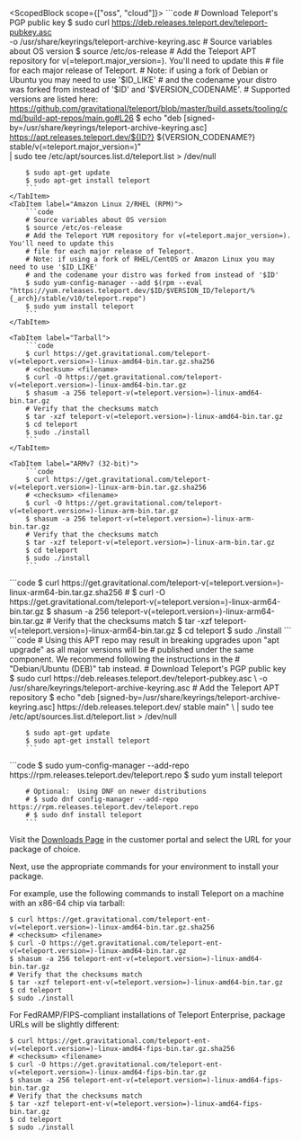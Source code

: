 <ScopedBlock scope={["oss", "cloud"]}>
<Tabs>
    <TabItem label="Debian/Ubuntu (DEB)">
        ```code
        # Download Teleport's PGP public key
        $ sudo curl https://deb.releases.teleport.dev/teleport-pubkey.asc \
          -o /usr/share/keyrings/teleport-archive-keyring.asc
        # Source variables about OS version
        $ source /etc/os-release
        # Add the Teleport APT repository for v(=teleport.major_version=). You'll need to update this
        # file for each major release of Teleport.
        # Note: if using a fork of Debian or Ubuntu you may need to use '$ID_LIKE'
        # and the codename your distro was forked from instead of '$ID' and '$VERSION_CODENAME'.
        # Supported versions are listed here: https://github.com/gravitational/teleport/blob/master/build.assets/tooling/cmd/build-apt-repos/main.go#L26
        $ echo "deb [signed-by=/usr/share/keyrings/teleport-archive-keyring.asc] \
          https://apt.releases.teleport.dev/${ID?} ${VERSION_CODENAME?} stable/v(=teleport.major_version=)" \
        | sudo tee /etc/apt/sources.list.d/teleport.list > /dev/null

        $ sudo apt-get update
        $ sudo apt-get install teleport
        ```
    </TabItem>
    <TabItem label="Amazon Linux 2/RHEL (RPM)">
        ```code
        # Source variables about OS version
        $ source /etc/os-release
        # Add the Teleport YUM repository for v(=teleport.major_version=). You'll need to update this
        # file for each major release of Teleport.
        # Note: if using a fork of RHEL/CentOS or Amazon Linux you may need to use '$ID_LIKE'
        # and the codename your distro was forked from instead of '$ID'
        $ sudo yum-config-manager --add $(rpm --eval "https://yum.releases.teleport.dev/$ID/$VERSION_ID/Teleport/%{_arch}/stable/v10/teleport.repo")
        $ sudo yum install teleport
        ```
    </TabItem>

    <TabItem label="Tarball">
        ```code
        $ curl https://get.gravitational.com/teleport-v(=teleport.version=)-linux-amd64-bin.tar.gz.sha256
        # <checksum> <filename>
        $ curl -O https://get.gravitational.com/teleport-v(=teleport.version=)-linux-amd64-bin.tar.gz
        $ shasum -a 256 teleport-v(=teleport.version=)-linux-amd64-bin.tar.gz
        # Verify that the checksums match
        $ tar -xzf teleport-v(=teleport.version=)-linux-amd64-bin.tar.gz
        $ cd teleport
        $ sudo ./install
        ```
    </TabItem>

    <TabItem label="ARMv7 (32-bit)">
        ```code
        $ curl https://get.gravitational.com/teleport-v(=teleport.version=)-linux-arm-bin.tar.gz.sha256
        # <checksum> <filename>
        $ curl -O https://get.gravitational.com/teleport-v(=teleport.version=)-linux-arm-bin.tar.gz
        $ shasum -a 256 teleport-v(=teleport.version=)-linux-arm-bin.tar.gz
        # Verify that the checksums match
        $ tar -xzf teleport-v(=teleport.version=)-linux-arm-bin.tar.gz
        $ cd teleport
        $ sudo ./install
        ```
  </TabItem>

  <TabItem label="ARM64/ARMv8 (64-bit)">
        ```code
        $ curl https://get.gravitational.com/teleport-v(=teleport.version=)-linux-arm64-bin.tar.gz.sha256
        # <checksum> <filename>
        $ curl -O https://get.gravitational.com/teleport-v(=teleport.version=)-linux-arm64-bin.tar.gz
        $ shasum -a 256 teleport-v(=teleport.version=)-linux-arm64-bin.tar.gz
        # Verify that the checksums match
        $ tar -xzf teleport-v(=teleport.version=)-linux-arm64-bin.tar.gz
        $ cd teleport
        $ sudo ./install
        ```
  </TabItem>

  <TabItem label="Debian/Ubuntu Legacy (DEB)">
        ```code
        # Using this APT repo may result in breaking upgrades upon "apt upgrade" as all major versions will be
        # published under the same component. We recommend following the instructions in the
        # "Debian/Ubuntu (DEB)" tab instead.
        # Download Teleport's PGP public key
        $ sudo curl https://deb.releases.teleport.dev/teleport-pubkey.asc \
          -o /usr/share/keyrings/teleport-archive-keyring.asc
        # Add the Teleport APT repository
        $ echo "deb [signed-by=/usr/share/keyrings/teleport-archive-keyring.asc] https://deb.releases.teleport.dev/ stable main" \
        | sudo tee /etc/apt/sources.list.d/teleport.list > /dev/null

        $ sudo apt-get update
        $ sudo apt-get install teleport
        ```
  </TabItem>

  <TabItem label="Amazon Linux 2/RHEL Legacy (RPM)">
        ```code
        $ sudo yum-config-manager --add-repo https://rpm.releases.teleport.dev/teleport.repo
        $ sudo yum install teleport

        # Optional:  Using DNF on newer distributions
        # $ sudo dnf config-manager --add-repo https://rpm.releases.teleport.dev/teleport.repo
        # $ sudo dnf install teleport
        ```
  </TabItem>

</Tabs>
</ScopedBlock>
<ScopedBlock scope={["enterprise"]}>

Visit the [Downloads Page](https://dashboard.gravitational.com/web/downloads) in
the customer portal and select the URL for your package of choice.

Next, use the appropriate commands for your environment to install your package.

For example, use the following commands to install Teleport on a machine with an
x86-64 chip via tarball:


```code
$ curl https://get.gravitational.com/teleport-ent-v(=teleport.version=)-linux-amd64-bin.tar.gz.sha256
# <checksum> <filename>
$ curl -O https://get.gravitational.com/teleport-ent-v(=teleport.version=)-linux-amd64-bin.tar.gz
$ shasum -a 256 teleport-ent-v(=teleport.version=)-linux-amd64-bin.tar.gz
# Verify that the checksums match
$ tar -xzf teleport-ent-v(=teleport.version=)-linux-amd64-bin.tar.gz
$ cd teleport
$ sudo ./install
```

For FedRAMP/FIPS-compliant installations of Teleport Enterprise, package URLs
will be slightly different:

```code
$ curl https://get.gravitational.com/teleport-ent-v(=teleport.version=)-linux-amd64-fips-bin.tar.gz.sha256
# <checksum> <filename>
$ curl -O https://get.gravitational.com/teleport-ent-v(=teleport.version=)-linux-amd64-fips-bin.tar.gz
$ shasum -a 256 teleport-ent-v(=teleport.version=)-linux-amd64-fips-bin.tar.gz
# Verify that the checksums match
$ tar -xzf teleport-ent-v(=teleport.version=)-linux-amd64-fips-bin.tar.gz
$ cd teleport
$ sudo ./install
```

</ScopedBlock>